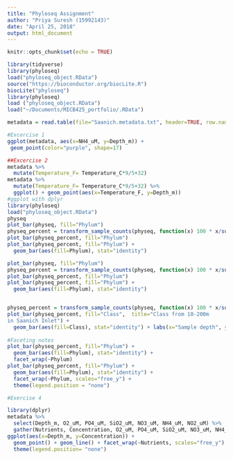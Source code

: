 ```yaml
---
title: "Phyloseq Assignment"
author: "Priya Suresh (15992143)"
date: "April 25, 2018"
output: html_document
---
```


```r
knitr::opts_chunk$set(echo = TRUE)
```

```r
library(tidyverse)
library(phyloseq)
load("phyloseq_object.RData")   
source("https://bioconductor.org/biocLite.R")
biocLite("phyloseq")
library(phyloseq)
load ("phyloseq_object.RData")
load("~/Documents/MICB425_portfolio/.RData")

metadata = read.table(file="Saanich.metadata.txt", header=TRUE, row.names=1, sep="\t")

#Excercise 1
ggplot(metadata, aes(x=NH4_uM, y=Depth_m)) +
 geom_point(color="purple", shape=17)

##Excercise 2
metadata %>%
  mutate(Temperature_F= Temperature_C*9/5+32)
metadata %>% 
  mutate(Temperature_F= Temperature_C*9/5+32) %>% 
  ggplot() + geom_point(aes(x=Temperature_F, y=Depth_m))
#ggplot with dplyr
library(phyloseq)
load("phyloseq_object.RData")
physeq
plot_bar(physeq, fill="Phylum")
physeq_percent = transform_sample_counts(physeq, function(x) 100 * x/sum(x))
plot_bar(physeq_percent, fill="Phylum")
plot_bar(physeq_percent, fill="Phylum") + 
  geom_bar(aes(fill=Phylum), stat="identity")

plot_bar(physeq, fill="Phylum")
physeq_percent = transform_sample_counts(physeq, function(x) 100 * x/sum(x))
plot_bar(physeq_percent, fill="Phylum")
plot_bar(physeq_percent, fill="Phylum") + 
  geom_bar(aes(fill=Phylum), stat="identity")


physeq_percent = transform_sample_counts(physeq, function(x) 100 * x/sum(x))
plot_bar(physeq_percent, fill="Class",  title="Class from 10-200m 
in Saanich Inlet") +
  geom_bar(aes(fill=Class), stat="identity") + labs(x="Sample depth", y="percent relative abundance")
  
#Faceting notes
plot_bar(physeq_percent, fill="Phylum") +
  geom_bar(aes(fill=Phylum), stat="identity") +
  facet_wrap(~Phylum)
plot_bar(physeq_percent, fill="Phylum") +
  geom_bar(aes(fill=Phylum), stat="identity") +
  facet_wrap(~Phylum, scales="free_y") +
  theme(legend.position = "none")

#Exercise 4

library(dplyr)
metadata %>%
  select(Depth_m, O2_uM, PO4_uM, SiO2_uM, NO3_uM, NH4_uM, NO2_uM) %>% 
  gather(Nutrients, Concentration, O2_uM, PO4_uM, SiO2_uM, NO3_uM, NH4_uM, NO2_uM) %>%
ggplot(aes(x=Depth_m, y=Concentration)) +
  geom_point() + geom_line() + facet_wrap(~Nutrients, scales="free_y") + 
  theme(legend.position= "none")
```

